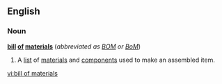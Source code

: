 ==English==

===Noun===
{{wikipedia}}
'''[[bill]] [[of]] [[material]]s'''  (''abbreviated as [[BOM]] or [[BoM]]'')

# {{context|manufacture}} {{electronics}} A [[list]] of [[materials]] and [[components]] used to make an assembled item.

[[vi:bill of materials]]